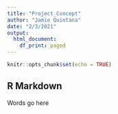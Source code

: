 ```yaml
---
title: "Project_Concept"
author: "Jamie Quintana"
date: "2/3/2021"
output:
  html_document:
    df_print: paged
---
```


```r
knitr::opts_chunk$set(echo = TRUE)
```

## R Markdown

Words go here